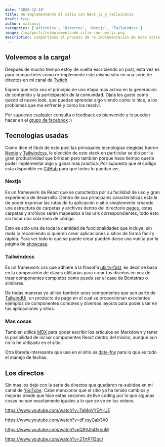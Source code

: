 ```yaml
---
date: '2020-12-19'
title: Re-implementando el sitio con Next.js y Tailwindcss
draft: true
author: matiasvj
categories: ['Articulos', 'Directos', 'Nextjs', 'Tailwindcss']
image: /img/posts/reimplementando-sitio-con-nextjs.png
description: Compartimos el proceso de re-implementación de este sitio usando Next.js y Tailwindcss que se llevo a cabo en varios directos.
---
```


## Volvemos a la carga!

Después de mucho tiempo estoy de vuelta escribiendo un post, esta vez es para compartirles como re-implemente este mismo sitio en una serie de directos en mi canal de [Twitch](https://www.twitch.tv/matiasvj91).

Espero que esto sea el principio de una etapa mas activa en la generación de contenido y la participación de la comunidad. Ojalá les guste como quedo el nuevo look, que puedan aprender algo viendo como lo hice, a los problemas que me enfrenté y como los resolví.

Por supuesto cualquier consulta o feedback es bienvenido y lo pueden hacer en el [grupo de facebook](https://www.facebook.com/groups/free.code.camp.montevideo) :)

## Tecnologías usadas

Como dice el titulo de este post las principales tecnologías elegidas fueron [Nextjs](https://nextjs.org) y [Tailwindcss](https://tailwindcss.com), la elección de este stack en particular se dió por la gran productividad que brindan pero también porque hace tiempo quería poder implementar algo y ganar mas practica. Por supuesto que el código esta disponible en [GitHub](https://github.com/MatiasVerdier/fccmvd) para que todos lo puedan ver.

### Nextjs

Es un framework de React que se caracteriza por su facilidad de uso y gran experiencia de desarrollo.
Dentro de sus principales características esta la de poder expresar las rutas de tu aplicación o sitio simplemente creando una estructura de carpetas y archivos dentro del directorio [pages](https://nextjs.org/docs/basic-features/pages), estas carpetas y archivos serán mapeados a las urls correspondientes, todo esto sin tocar una sola linea de código.

Esto es solo una de toda la cantidad de funcionalidades que incluye, sin duda lo recomiendo si quieren crear aplicaciones o sitios de forma fácil y rápida. Para ver todo lo que se puede crear pueden darse una vuelta por la página de [showcase](https://nextjs.org/showcase).

### Tailwindcss

Es un framework css que adhiere a la filosofía [utility-first](https://tailwindcss.com/docs/utility-first), es decir se basa en la composición de clases utilitarias para crear tus diseños en vez de traer componentes completos como puede ser el caso de Bootstrap o similares.

De todas maneras yo utilice también unos componentes que son parte de [TailwindUI](https://tailwindui.com), un producto de pago en el cual se proporcionan excelentes ejemplos de componentes comunes y diversos layouts para poder usar en tus aplicaciones y sitios.

### Mas cosas

También utilicé [MDX](https://mdxjs.com/) para poder escribir los artículos en Markdown y tener la posibilidad de incluir componentes React dentro del mismo, aunque aun no lo he utilizado en el sitio.

Otra librería interesante que uso en el sitio es [date-fns](https://date-fns.org/) para lo que es todo el manejo de fechas.

## Los directos

Sin mas los dejo con la serie de directos que quedaron re-subidos en mi canal de [YouTube](https://www.youtube.com/channel/UCDVIsMWkPRkU7qh_jCwIo9g). Cabe mencionar que el sitio ya ha tenido cambios y mejoras desde que hice estas sesiones de live coding por lo que algunas cosas no son exactamente iguales a lo que se ve en los videos.

https://www.youtube.com/watch?v=7qMgVYGY-UE

https://www.youtube.com/watch?v=dFxsyGab3X0

https://www.youtube.com/watch?v=Q9VJh41knuM

https://www.youtube.com/watch?v=2TrtP7l3bcI
